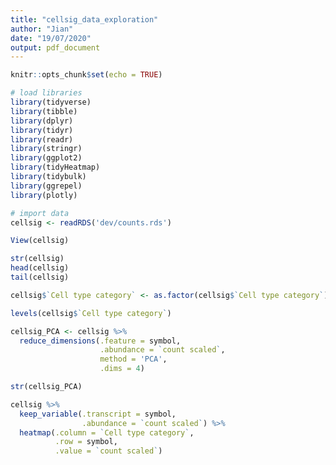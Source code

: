 ```yaml
---
title: "cellsig_data_exploration"
author: "Jian"
date: "19/07/2020"
output: pdf_document
---
```


```r
knitr::opts_chunk$set(echo = TRUE)
```


```r
# load libraries
library(tidyverse)
library(tibble)
library(dplyr)
library(tidyr)
library(readr)
library(stringr)
library(ggplot2)
library(tidyHeatmap)
library(tidybulk)
library(ggrepel)
library(plotly)
```


```r
# import data
cellsig <- readRDS('dev/counts.rds')

View(cellsig)

str(cellsig)
head(cellsig)
tail(cellsig)
```

```r
cellsig$`Cell type category` <- as.factor(cellsig$`Cell type category`)

levels(cellsig$`Cell type category`)
```

```r
cellsig_PCA <- cellsig %>% 
  reduce_dimensions(.feature = symbol,
                    .abundance = `count scaled`, 
                    method = 'PCA', 
                    .dims = 4)

str(cellsig_PCA)
```

```r
cellsig %>% 
  keep_variable(.transcript = symbol,
                .abundance = `count scaled`) %>% 
  heatmap(.column = `Cell type category`,
          .row = symbol,
          .value = `count scaled`)
```

